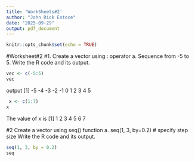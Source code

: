 ```yaml
---
title: 'WorkSheets#2'
author: "John Rick Estoce"
date: "2025-09-29"
output: pdf_document
---
```


```r
knitr::opts_chunk$set(echo = TRUE)
```
#Worksheet#2
#1. Create a vector using : operator
a. Sequence from -5 to 5. Write the R code and its output.
```r
vec <- c(-5:5)
vec
```
output
[1] -5 -4 -3 -2 -1  0  1  2  3  4  5

```r
 x <- c(1:7)
x
```
The value of x is 
[1] 1 2 3 4 5 6 7

#2  Create a vector using seq() function
a. seq(1, 3, by=0.2) # specify step size
Write the R code and its output.
```r
seq(1, 3, by = 0.2)
seq
```


